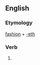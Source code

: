==English==

===Etymology===
[[fashion]] + [[-eth]]

===Verb===
{{head|en|verb form}}

# {{en-archaic third-person singular of|fashion}}